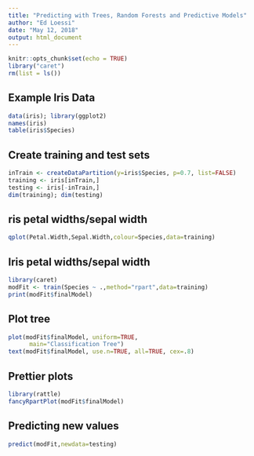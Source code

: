 ---
title: "Predicting with Trees, Random Forests and Predictive Models"
author: "Ed Loessi"
date: "May 12, 2018"
output: html_document
---

```{r setup, include=FALSE}
knitr::opts_chunk$set(echo = TRUE)
library("caret")
rm(list = ls())
```

## Example Iris Data

```{r}
data(iris); library(ggplot2)
names(iris)
table(iris$Species)
```

## Create training and test sets

```{r}
inTrain <- createDataPartition(y=iris$Species, p=0.7, list=FALSE)
training <- iris[inTrain,]
testing <- iris[-inTrain,]
dim(training); dim(testing)
```


## ris petal widths/sepal width

```{r}
qplot(Petal.Width,Sepal.Width,colour=Species,data=training)
```

## Iris petal widths/sepal width

```{r}
library(caret)
modFit <- train(Species ~ .,method="rpart",data=training)
print(modFit$finalModel)
```

## Plot tree

```{r}
plot(modFit$finalModel, uniform=TRUE, 
      main="Classification Tree")
text(modFit$finalModel, use.n=TRUE, all=TRUE, cex=.8)
```

## Prettier plots

```{r}
library(rattle)
fancyRpartPlot(modFit$finalModel)
```

## Predicting new values

```{r}
predict(modFit,newdata=testing)
```
